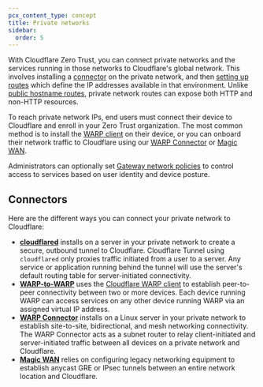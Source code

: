 ```yaml
---
pcx_content_type: concept
title: Private networks
sidebar:
  order: 5
---
```


With Cloudflare Zero Trust, you can connect private networks and the services running in those networks to Cloudflare's global network. This involves installing a [connector](#connectors) on the private network, and then [setting up routes](/cloudflare-one/connections/connect-networks/get-started/create-remote-tunnel/#3-connect-a-network) which define the IP addresses available in that environment. Unlike [public hostname routes](/cloudflare-one/connections/connect-networks/routing-to-tunnel/), private network routes can expose both HTTP and non-HTTP resources.

To reach private network IPs, end users must connect their device to Cloudflare and enroll in your Zero Trust organization. The most common method is to install the [WARP client](/cloudflare-one/connections/connect-devices/warp/) on their device, or you can onboard their network traffic to Cloudflare using our [WARP Connector](/cloudflare-one/connections/connect-networks/private-net/warp-connector/) or [Magic WAN](/magic-wan/zero-trust/cloudflare-tunnel/).

Administrators can optionally set [Gateway network policies](/cloudflare-one/policies/gateway/network-policies/) to control access to services based on user identity and device posture.

## Connectors

Here are the different ways you can connect your private network to Cloudflare:

- [**cloudflared**](/cloudflare-one/connections/connect-networks/private-net/cloudflared/) installs on a server in your private network to create a secure, outbound tunnel to Cloudflare. Cloudflare Tunnel using `cloudflared` only proxies traffic initiated from a user to a server. Any service or application running behind the tunnel will use the server's default routing table for server-initiated connectivity.
- [**WARP-to-WARP**](/cloudflare-one/connections/connect-networks/private-net/warp-to-warp/) uses the [Cloudflare WARP client](/cloudflare-one/connections/connect-devices/warp/) to establish peer-to-peer connectivity between two or more devices. Each device running WARP can access services on any other device running WARP via an assigned virtual IP address.
- [**WARP Connector**](/cloudflare-one/connections/connect-networks/private-net/warp-connector/) installs on a Linux server in your private network to establish site-to-site, bidirectional, and mesh networking connectivity. The WARP Connector acts as a subnet router to relay client-initiated and server-initiated traffic between all devices on a private network and Cloudflare.
- [**Magic WAN**](/magic-wan/) relies on configuring legacy networking equipment to establish anycast GRE or IPsec tunnels between an entire network location and Cloudflare.
